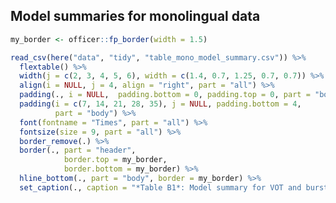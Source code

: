 
## Model summaries for monolingual data {#mono-table}

```r
my_border <- officer::fp_border(width = 1.5)

read_csv(here("data", "tidy", "table_mono_model_summary.csv")) %>% 
  flextable() %>%
  width(j = c(2, 3, 4, 5, 6), width = c(1.4, 0.7, 1.25, 0.7, 0.7)) %>% 
  align(i = NULL, j = 4, align = "right", part = "all") %>% 
  padding(., i = NULL,  padding.bottom = 0, padding.top = 0, part = "body") %>%
  padding(i = c(7, 14, 21, 28, 35), j = NULL, padding.bottom = 4, 
          part = "body") %>%
  font(fontname = "Times", part = "all") %>%
  fontsize(size = 9, part = "all") %>%
  border_remove(.) %>%
  border(., part = "header",
            border.top = my_border,
            border.bottom = my_border) %>%
  hline_bottom(., part = "body", border = my_border) %>%
  set_caption(., caption = "*Table B1*: Model summary for VOT and burst metrics as a function of language (English, Spanish), phoneme (/d/, /t/), F1, F2, and item repetition for monolingual coronal stops. The percentage of the HDI contained within the ROPE is based on an effect size of &plusmn; 0.1.")
```
